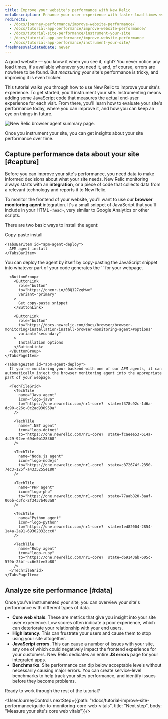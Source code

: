 ```yaml
---
title: Improve your website's performance with New Relic
metaDescription: Enhance your user experience with faster load times with New Relic. This tutorial walks you through the first steps to improve your site performance.
redirects:
  - /docs/journey-performance/improve-website-performance/
  - /docs/tutorial-app-performance/improve-website-performance/
  - /docs/tutorial-site-performance/instrument-your-site
  - /docs/tutorial-app-performance/improve-website-performance
  - /docs/tutorial-app-performance/instrument-your-site/
freshnessValidatedDate: never
---
```


A good website — you know it when you see it, right? You never notice any load times, it's available whenever you need it, and, of course, errors are nowhere to be found. But _measuring_ your site's performance is tricky, and improving it is even trickier.

This tutorial walks you through how to use New Relic to improve your site's experience. To get started, you'll instrument your site. Instrumenting means adding some JavaScript code that measures the actual end-user experience for each visit. From there, you'll learn how to evaluate your site's performance today, where you can improve it, and how you can keep an eye on things in future.

<img
  title="Improve your site with New Relic"
  alt="New Relic browser agent summary page."
  src="/images/browser_screenshot-full_browser-summary.webp"
/>

<figcaption>
  Once you instrument your site, you can get insights about your site performance over time.
</figcaption>

## Capture performance data about your site [#capture]

Before you can improve your site's performance, you need data to make informed decisions about what your site needs. New Relic monitoring always starts with an <DNT>**integration**</DNT>, or a piece of code that collects data from a relevant technology and reports it to New Relic.

To monitor the frontend of your website, you'll want to use our <DNT>**browser monitoring agent**</DNT> integration. It's a small snippet of JavaScript that you'll include in your HTML `<head>`, very similar to Google Analytics or other scripts.

There are two basic ways to install the <InlinePopover type="browser"/> agent:

<Tabs>
  <TabsBar>
    <TabsBarItem id="js-snippet">
      Copy-paste install
    </TabsBarItem>

    <TabsBarItem id="apm-agent-deploy">
      APM agent install
    </TabsBarItem>
  </TabsBar>

  <TabsPages>
    <TabsPageItem id="js-snippet">
      You can deploy the agent by itself by copy-pasting the JavaScript snippet into whatever part of your code generates the `<head>` for your webpage.

      <ButtonGroup>
        <ButtonLink
          role="button"
          to="https://onenr.io/0BQ127zqMwx"
          variant="primary"
        >
          Get copy-paste snippet
        </ButtonLink>

        <ButtonLink
          role="button"
          to="https://docs.newrelic.com/docs/browser/browser-monitoring/installation/install-browser-monitoring-agent/#options"
          variant="secondary"
        >
          Installation options
        </ButtonLink>
      </ButtonGroup>
    </TabsPageItem>

    <TabsPageItem id="apm-agent-deploy">
      If you're monitoring your backend with one of our APM agents, it can automatically inject the browser monitoring agent into the appropriate part of your webpage.

      <TechTileGrid>
        <TechTile
          name="Java agent"
          icon="logo-java"
          to="https://one.newrelic.com/nr1-core?  state=f378c92c-1d6a-dc90-c26c-0c2ad930959a"
        />

        <TechTile
          name=".NET agent"
          icon="logo-dotnet"
          to="https://one.newrelic.com/nr1-core?  state=fcaeee53-614a-4c29-92ee-694e0b128368"
        />

        <TechTile
          name="Node.js agent"
          icon="logo-nodejs"
          to="https://one.newrelic.com/nr1-core?  state=c872674f-2350-7ec3-125f-a4335255e180"
        />

        <TechTile
          name="PHP agent"
          icon="logo-php"
          to="https://one.newrelic.com/nr1-core?  state=77aab820-3aaf-066b-c3fc-2f3437b403a8"
        />

        <TechTile
          name="Python agent"
          icon="logo-python"
          to="https://one.newrelic.com/nr1-core?  state=1ed82004-2854-1a4a-2a91-69302832ccc0"
        />

        <TechTile
          name="Ruby agent"
          icon="logo-ruby"
          to="https://one.newrelic.com/nr1-core?  state=d69143ab-605c-579b-25bf-cc6e5fee5b80"
        />
      </TechTileGrid>
    </TabsPageItem>
  </TabsPages>
</Tabs>

## Analyze site performance [#data]

Once you've instrumented your site, you can overview your site's performance with different types of data.

* <DNT>**Core web vitals**</DNT>. These are metrics that give you insight into your site user experience. Low scores often indicate a poor experience, which can deteriorate your relationship with your end users.
* <DNT>**High latency**</DNT>. This can frustrate your users and cause them to stop using your site altogether.
* <DNT>**JavaScript errors**</DNT>. This can cause a number of issues with your site, any one of which could negatively impact the frontend experience for your customers. New Relic dedicates an entire <DNT>**JS errors**</DNT> page for your integrated apps.
* <DNT>**Benchmarks**</DNT>. Site performance can dip below acceptable levels without necessarily causing major errors. You can create service-level benchmarks to help track your sites performance, and identify issues before they become problems.

Ready to work through the rest of the tutorial?

<UserJourneyControls nextStep={{path: "/docs/tutorial-improve-site-performance/guide-to-monitoring-core-web-vitals", title: "Next step", body: "Measure your site's core web vitals"}}/>
